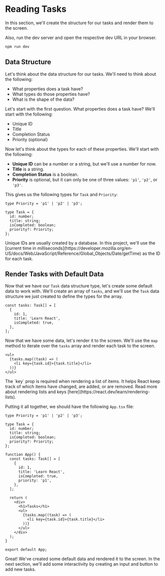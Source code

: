 
# Reading Tasks

In this section, we'll create the structure for our tasks and render them to the screen.

Also, run the dev server and open the respective dev URL in your browser.

```sh
npm run dev
```

## Data Structure

Let's think about the data structure for our tasks. We'll need to think about the following:

- What properties does a task have?
- What types do those properties have?
- What is the shape of the data?

Let's start with the first question. What properties does a task have? We'll start with the following:

- Unique ID
- Title
- Completion Status
- Priority (optional)

Now let's think about the types for each of these properties. We'll start with the following:

- __Unique ID__ can be a number or a string, but we'll use a number for now.
- __Title__ is a string.
- __Completion Status__ is a boolean.
- __Priority__ is optional, but it can only be one of three values: `'p1'`, `'p2'`, or `'p3'`.

This gives us the following types for `Task` and `Priority`:

```tsx
type Priority = 'p1' | 'p2' | 'p3';

type Task = {
  id: number;
  title: string;
  isCompleted: boolean;
  priority?: Priority;
};
```
<Callout>
Unique IDs are usually created by a database. In this project, we'll use the [current time in milliseconds](https://developer.mozilla.org/en-US/docs/Web/JavaScript/Reference/Global_Objects/Date/getTime) as the ID for each task.
</Callout>

## Render Tasks with Default Data

Now that we have our `Task` data structure type, let's create some default data to work with. We'll create an array of `tasks`, and we'll use the `Task` data structure we just created to define the types for the array.

```tsx
const tasks: Task[] = [
  {
    id: 1,
    title: 'Learn React',
    isCompleted: true,
  },
];
```

Now that we have some data, let's render it to the screen. We'll use the `map` method to iterate over the `tasks` array and render each task to the screen.

```tsx
<ul>
  {tasks.map((task) => (
    <li key={task.id}>{task.title}</li>
  ))}
</ul>
```

<Callout>
The `key` prop is required when rendering a list of items. It helps React keep track of which items have changed, are added, or are removed. Read more about rendering lists and keys [here](https://react.dev/learn/rendering-lists).
</Callout>

Putting it all together, we should have the following `App.tsx` file:

```tsx filename="App.tsx"
type Priority = 'p1' | 'p2' | 'p3';

type Task = {
  id: number;
  title: string;
  isCompleted: boolean;
  priority?: Priority;
};

function App() {
  const tasks: Task[] = [
    {
      id: 1,
      title: 'Learn React',
      isCompleted: true,
      priority: 'p1',
    },
  ];

  return (
    <div>
      <h1>Tasks</h1>
      <ul>
        {tasks.map((task) => (
          <li key={task.id}>{task.title}</li>
        ))}
      </ul>
    </div>
  );
}

export default App;
```

Great! We've created some default data and rendered it to the screen. In the next section, we'll add some interactivity by creating an input and button to add new tasks.